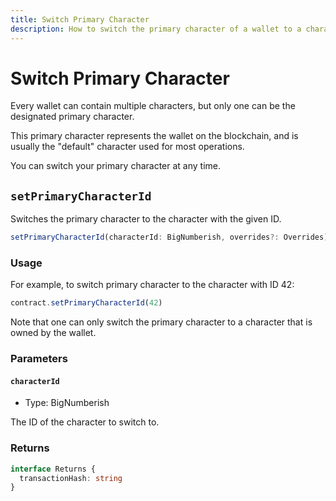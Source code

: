 ```yaml
---
title: Switch Primary Character
description: How to switch the primary character of a wallet to a character that is owned by the wallet.
---
```


# Switch Primary Character

Every wallet can contain multiple characters, but only one can be the designated primary character.

This primary character represents the wallet on the blockchain, and is usually the "default" character used for most operations.

You can switch your primary character at any time.

## `setPrimaryCharacterId`

Switches the primary character to the character with the given ID.

```ts
setPrimaryCharacterId(characterId: BigNumberish, overrides?: Overrides): Promise<Result<undefined, true>>
```

### Usage

For example, to switch primary character to the character with ID 42:

```ts
contract.setPrimaryCharacterId(42)
```

Note that one can only switch the primary character to a character that is owned by the wallet.

### Parameters

#### `characterId`

- Type: BigNumberish

The ID of the character to switch to.

### Returns

```ts
interface Returns {
  transactionHash: string
}
```
